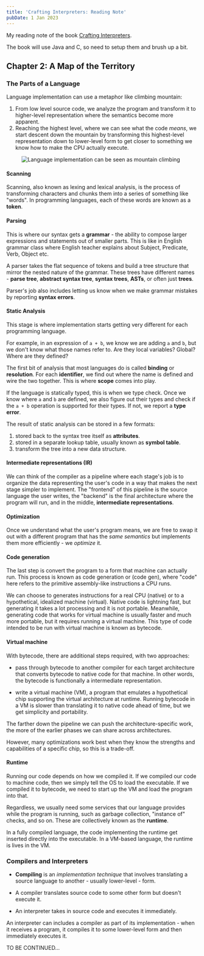 ```yaml
---
title: 'Crafting Interpreters: Reading Note'
pubDate: 1 Jan 2023
---
```



My reading note of the book [Crafting Interpreters](https://craftinginterpreters.com/).

The book will use Java and C, so need to setup them and brush up a bit.

## Chapter 2: A Map of the Territory

### The Parts of a Language

Language implementation can use a metaphor like climbing mountain:

1. From low level source code, we analyze the program and transform it to higher-level representation where the semantics become more apparent.
2. Reaching the highest level, where we can see what the code _means_, we start descent down the mountain by transforming this highest-level representation down to lower-level form to get closer to something we know how to make the CPU actually execute.

<Figure caption="Language implementation can be seen as mountain climbing">
  <Image src={mountainMetaphor} alt="Language implementation can be seen as mountain climbing" />
</Figure>

#### Scanning

Scanning, also known as lexing and lexical analysis, is the process of transforming characters and chunks them into a series of something like "words". In programming languages, each of these words are known as a **token**.

#### Parsing

This is where our syntax gets a **grammar** - the ability to compose larger expressions and statements out of smaller parts. This is like in English grammar class where English teacher explains about Subject, Predicate, Verb, Object etc.

A parser takes the flat sequence of tokens and build a tree structure that mirror the nested nature of the grammar. These trees have different names - **parse tree**, **abstract syntax tree**, **syntax trees**, **ASTs**, or often just **trees**.

Parser's job also includes letting us know when we make grammar mistakes by reporting **syntax errors**.

#### Static Analysis

This stage is where implementation starts getting very different for each programming language.

For example, in an expression of `a + b`, we know we are adding `a` and `b`, but we don't know what those names refer to. Are they local variables? Global? Where are they defined?

The first bit of analysis that most languages do is called **binding** or **resolution**. For each **identifier**, we find out where the name is defined and wire the two together. This is where **scope** comes into play.

If the language is statically typed, this is when we type check. Once we know where `a` and `b` are defined, we also figure out their types and check if the `a + b` operation is supported for their types. If not, we report a **type error**.

The result of static analysis can be stored in a few formats:

1. stored back to the syntax tree itself as **attributes**.
2. stored in a separate lookup table, usually known as **symbol table**.
3. transform the tree into a new data structure.

#### Intermediate representations (IR)

We can think of the compiler as a pipeline where each stage's job is to organize the data representing the user's code in a way that makes the next stage simpler to implement. The "frontend" of this pipeline is the source language the user writes, the "backend" is the final architecture where the program will run, and in the middle, **intermediate representations**.

#### Optimization

Once we understand what the user's program means, we are free to swap it out with a different program that has the _same semantics_ but implements them more efficiently - we _optimize_ it.

#### Code generation

The last step is convert the program to a form that machine can actually run. This process is known as code generation or (code gen), where "code" here refers to the primitive assembly-like instructions a CPU runs.

We can choose to generates instructions for a real CPU (native) or to a hypothetical, idealized machine (virtual). Native code is lightning fast, but generating it takes a lot processing and it is not portable. Meanwhile, generating code that works for virtual machine is usually faster and much more portable, but it requires running a virtual machine. This type of code intended to be run with virtual machine is known as bytecode.

#### Virtual machine

With bytecode, there are additional steps required, with two approaches:

- pass through bytecode to another compiler for each target architecture that converts bytecode to native code for that machine. In other words, the bytecode is functionally a intermediate representation.

- write a virtual machine (VM), a program that emulates a hypothetical chip supporting the virtual architecture at runtime. Running bytecode in a VM is slower than translating it to native code ahead of time, but we get simplicity and portability.

<Aside>

The farther down the pipeline we can push the architecture-specific work, the more of the earlier phases we can share across architectures.

However, many optimizations work best when they know the strengths and capabilities of a specific chip, so this is a trade-off.

</Aside>

#### Runtime

Running our code depends on how we compiled it. If we compiled our code to machine code, then we simply tell the OS to load the executable. If we compiled it to bytecode, we need to start up the VM and load the program into that.

Regardless, we usually need some services that our language provides while the program is running, such as garbage collection, "instance of" checks, and so on. These are collectively known as the **runtime**.

In a fully compiled language, the code implementing the runtime get inserted directly into the executable. In a VM-based language, the runtime is lives in the VM.

### Compilers and Interpreters

- **Compiling** is an _implementation technique_ that involves translating a source language to another - usually lower-level - form.

- A compiler translates source code to some other form but doesn't execute it.

- An interpreter takes in source code and executes it immediately.

An interpreter can includes a compiler as part of its implementation - when it receives a program, it compiles it to some lower-level form and then immediately executes it.

<p className="text-4xl font-extrabold text-center">TO BE CONTINUED...</p>
